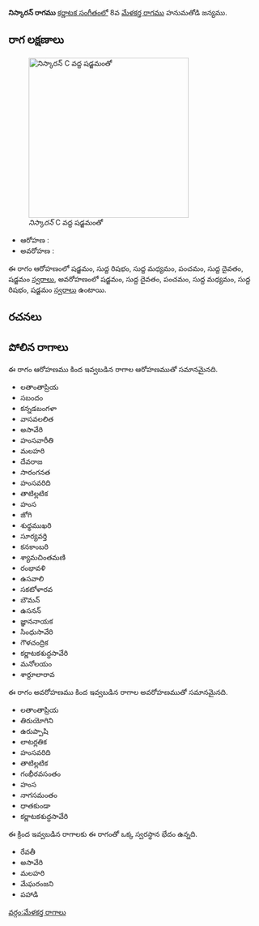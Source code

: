 {{Infobox ragam
	| name          	= నిస్కారన్
	| synonym	    	= 
	| mela          	= 
	| chakra        	= 
	| janaka        	= 
	| type          	= ఔదవ
	| arohanam      	= {{svaraC|S|R1|M1|P|D1|S'}} 
	| avarohanam    	= {{svaraC|S'|D1|P|M1|R1|S}}
	| jeeva         	=
	| chhaya        	=
	| nyasa         	=
	| vishesha      	= 
	| equivalent  		= 
}}
{{కర్ణాటక సంగీత రాగాలు}}
'''నిస్కారన్ రాగము''' [[కర్ణాటక సంగీతం]]లో 8వ [[మేళకర్త రాగము]] హనుమతోడి జన్యము. 


==రాగ లక్షణాలు==
[[Image:niskaran_kb2wiki.png|thumb|right|316px|''నిస్కారన్'' C వద్ద షడ్జమంతో]]

* ఆరోహణ : {{svaraC|S|R1|M1|P|D1|S'}} 
* అవరోహణ : {{svaraC|S'|D1|P|M1|R1|S}}

ఈ రాగం ఆరోహణంలో షడ్జమం, సుద్ద  రిషభం, సుద్ద మధ్యమం, పంచమం, సుద్ద దైవతం, షడ్జమం [[స్వరాలు]], అవరోహణంలో షడ్జమం, సుద్ద దైవతం, పంచమం, సుద్ద మధ్యమం, సుద్ద  రిషభం, షడ్జమం [[స్వరాలు]] ఉంటాయి.

==రచనలు==



==పోలిన రాగాలు==
ఈ రాగం ఆరోహణము కింద ఇవ్వబడిన రాగాల ఆరోహణముతో సమానమైనది.
*  లతాంతాప్రియ
* సబందం
* కన్నడబంగళా
* వాసవలలిత
*  అసావేరి
* హంసవారీతి
* మలహరి
* దేవరాజ
* సారంగనత
* హంసవరిది
* తాటిల్లటిక
* హంస
* జోగి
* శుధ్ధముఖరి
* సూర్యవర్తి
* కనకాంబరి
* శ్యామచింతమణి
* రంభావళి
* ఉసవాలి
* సకటోళారవ
* బౌమన్
* ఉసనన్
* జ్ఞాననాయక
* సింధుసావేరి
* గౌళచంద్రిక
* కర్ణాటకశుద్ధసావేరి
* మనోలయం
* శార్దూలారావ

ఈ రాగం అవరోహణము కింద ఇవ్వబడిన రాగాల అవరోహణముతో సమానమైనది.
*  లతాంతాప్రియ
* తిరుయోగిని
* ఉరుప్పాషి
* లాటర్లతిక
* హంసవరిది
* తాటిల్లటిక
* గంభీరవసంతం
* హంస
*  నాగసమంతం
* ధాతకుండా
* కర్ణాటకశుద్ధసావేరి

ఈ క్రింద ఇవ్వబడిన రాగాలకు ఈ రాగంతో ఒక్క స్వరస్థాన భేదం ఉన్నది.
* రేవతీ
*  అసావేరి
* మలహరి
* మేఘరంజని
* పహాడి



[[వర్గం:మేళకర్త రాగాలు]]